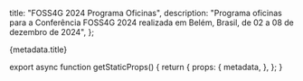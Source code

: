 
  title: "FOSS4G 2024 Programa Oficinas",
  description: "Programa oficinas para a Conferência FOSS4G 2024 realizada em Belém, Brasil, de 02 a 08 de dezembro de 2024",
};

<div className="px-4 6xl:px-8">
  <Heading bubble>{metadata.title}</Heading>
</div>

<PretalxSchedule eventSlug="foss4g-2024-workshop" locale="pt" />

export async function getStaticProps() {
  return {
    props: {
      metadata,
    },
  };
}
